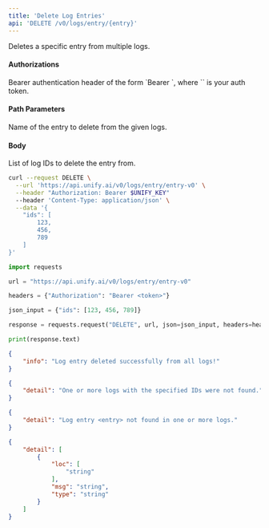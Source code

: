 ```yaml
---
title: 'Delete Log Entries'
api: 'DELETE /v0/logs/entry/{entry}'
---
```

Deletes a specific entry from multiple logs.

#### Authorizations

<ParamField header="Authorization" type="string" required="true">
  Bearer authentication header of the form `Bearer <token>`, where `<token>` is your auth token.
</ParamField>

#### Path Parameters

<ParamField query="entry" type="string" required="true">
Name of the entry to delete from the given logs.
</ParamField>

#### Body

<ParamField body="ids" type="[integer]" required="true">
List of log IDs to delete the entry from.
</ParamField>

<RequestExample>

```bash cURL
curl --request DELETE \
  --url 'https://api.unify.ai/v0/logs/entry/entry-v0' \
  --header "Authorization: Bearer $UNIFY_KEY"
  --header 'Content-Type: application/json' \
  --data '{
    "ids": [
        123,
        456,
        789
    ]
}'
```

```python Python
import requests

url = "https://api.unify.ai/v0/logs/entry/entry-v0"

headers = {"Authorization": "Bearer <token>"}

json_input = {"ids": [123, 456, 789]}

response = requests.request("DELETE", url, json=json_input, headers=headers)

print(response.text)
```

</RequestExample>
<ResponseExample>

```json 200
{
    "info": "Log entry deleted successfully from all logs!"
}
```

```json 404 (1)
{
    "detail": "One or more logs with the specified IDs were not found."
}
```

```json 404 (2)
{
    "detail": "Log entry <entry> not found in one or more logs."
}
```

```json 422
{
    "detail": [
        {
            "loc": [
                "string"
            ],
            "msg": "string",
            "type": "string"
        }
    ]
}
```

</ResponseExample>
